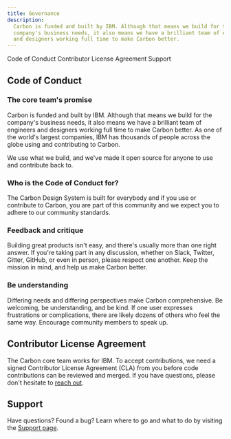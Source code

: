```yaml
---
title: Governance
description:
  Carbon is funded and built by IBM. Although that means we build for the
  company's business needs, it also means we have a brilliant team of engineers
  and designers working full time to make Carbon better.
---
```


<AnchorLinks>

<AnchorLink>Code of Conduct</AnchorLink>
<AnchorLink>Contributor License Agreement</AnchorLink>
<AnchorLink>Support</AnchorLink>

</AnchorLinks>

## Code of Conduct

### The core team's promise

Carbon is funded and built by IBM. Although that means we build for the
company's business needs, it also means we have a brilliant team of engineers
and designers working full time to make Carbon better. As one of the world's
largest companies, IBM has thousands of people across the globe using and
contributing to Carbon.

We use what we build, and we've made it open source for anyone to use and
contribute back to.

### Who is the Code of Conduct for?

The Carbon Design System is built for everybody and if you use or contribute to
Carbon, you are part of this community and we expect you to adhere to our
community standards.

### Feedback and critique

Building great products isn't easy, and there's usually more than one right
answer. If you're taking part in any discussion, whether on Slack, Twitter,
Gitter, GitHub, or even in person, please respect one another. Keep the mission
in mind, and help us make Carbon better.

### Be understanding

Differing needs and differing perspectives make Carbon comprehensive. Be
welcoming, be understanding, and be kind. If one user expresses frustrations or
complications, there are likely dozens of others who feel the same way.
Encourage community members to speak up.

## Contributor License Agreement

The Carbon core team works for IBM. To accept contributions, we need a signed
Contributor License Agreement (CLA) from you before code contributions can be
reviewed and merged. If you have questions, please don't hesitate
to [reach out](https://www.carbondesignsystem.com/help/support#email).

## Support

Have questions? Found a bug? Learn where to go and what to do by visiting the
[Support page](/help/support).
